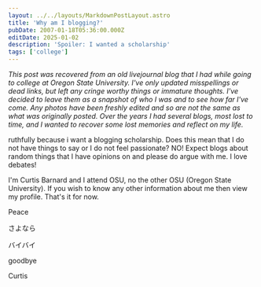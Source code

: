 ```yaml
---
layout: ../../layouts/MarkdownPostLayout.astro
title: 'Why am I blogging?'
pubDate: 2007-01-18T05:36:00.000Z
editDate: 2025-01-02
description: 'Spoiler: I wanted a scholarship'
tags: ['college']
---
```



_This post was recovered from an old livejournal blog that I had while going to college at Oregon State University. I've only updated misspellings or dead links, but left any cringe worthy things or immature thoughts. I've decided to leave them as a snapshot of who I was and to see how far I've come. Any photos have been freshly edited and so are not the same as what was originally posted. Over the years I had several blogs, most lost to time, and I wanted to recover some lost memories and reflect on my life._

<DropCap letter='T' />

ruthfully because i want a blogging scholarship. Does this mean that I do not have things to say or I do not feel passionate? NO! Expect blogs about random things that I have opinions on and please do argue with me. I love debates!

I'm Curtis Barnard and I attend OSU, no the other OSU (Oregon State University). If you wish to know any other information about me then view my profile. That's it for now.

Peace

さよなら

バイバイ

goodbye

Curtis